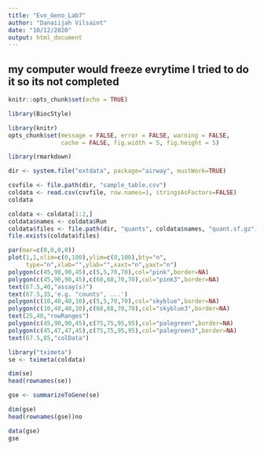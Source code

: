 ```yaml
---
title: "Evo_Geno_Lab7"
author: "Danaiijah Vilsaint"
date: "10/12/2020"
output: html_document
---
```


## my computer would freeze evrytime I tried to do it so its not completed
```r
knitr::opts_chunk$set(echo = TRUE)
```
```r
library(BiocStyle)
```

```r
library(knitr)
opts_chunk$set(message = FALSE, error = FALSE, warning = FALSE,
               cache = FALSE, fig.width = 5, fig.height = 5)
```


```r
library(rmarkdown)
```
```r
dir <- system.file("extdata", package="airway", mustWork=TRUE)
```


```r
csvfile <- file.path(dir, "sample_table.csv")
coldata <- read.csv(csvfile, row.names=1, stringsAsFactors=FALSE)
coldata
```


```r
coldata <- coldata[1:2,]
coldata$names <- coldata$Run
coldata$files <- file.path(dir, "quants", coldata$names, "quant.sf.gz")
file.exists(coldata$files)

```

```r
par(mar=c(0,0,0,0))
plot(1,1,xlim=c(0,100),ylim=c(0,100),bty="n",
     type="n",xlab="",ylab="",xaxt="n",yaxt="n")
polygon(c(45,90,90,45),c(5,5,70,70),col="pink",border=NA)
polygon(c(45,90,90,45),c(68,68,70,70),col="pink3",border=NA)
text(67.5,40,"assay(s)")
text(67.5,35,'e.g. "counts", ...')
polygon(c(10,40,40,10),c(5,5,70,70),col="skyblue",border=NA)
polygon(c(10,40,40,10),c(68,68,70,70),col="skyblue3",border=NA)
text(25,40,"rowRanges")
polygon(c(45,90,90,45),c(75,75,95,95),col="palegreen",border=NA)
polygon(c(45,47,47,45),c(75,75,95,95),col="palegreen3",border=NA)
text(67.5,85,"colData")
```

```r
library("tximeta")
se <- tximeta(coldata)
```

```r
dim(se)
head(rownames(se))
```
```r
gse <- summarizeToGene(se)
```
```r
dim(gse)
head(rownames(gse))no
```

```r
data(gse)
gse
```










